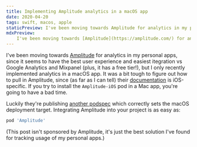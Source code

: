 ```yaml
---
title: Implementing Amplitude analytics in a macOS app
date: 2020-04-20
tags: swift, macos, apple
staticPreview: I've been moving towards Amplitude for analytics in my personal apps, since it seems to have the best user experience and easiest itegration vs Google Analytics and Mixpanel (plus, it has a free tier!), but I only recently implemented analytics in a macOS app..
mdxPreview:
    I've been moving towards [Amplitude](https://amplitude.com/) for analytics in my personal apps, since it seems to have the best user experience and easiest itegration vs Google Analytics and Mixpanel (plus, it has a free tier!), but I only recently implemented analytics in a macOS app...
---
```

I've been moving towards [Amplitude](https://amplitude.com/) for analytics in my personal apps, since it seems to have the best user experience and easiest itegration vs Google Analytics and Mixpanel (plus, it has a free tier!), but I only recently implemented analytics in a macOS app. It was a bit tough to figure out how to pull in Amplitude, since (as far as I can tell) their [documentation](https://developers.amplitude.com/?objc--ios#setting-up-our-sdks) is iOS-specific. If you try to install the `Amplitude-iOS` pod in a Mac app, you're going to have a bad time.

Luckily they're publishing [another podspec](https://github.com/amplitude/Amplitude-iOS/blob/v5.1.0/Amplitude.podspec) which correctly sets the macOS deployment target. Integrating Amplitude into your project is as easy as:

```ruby
pod 'Amplitude'
```

(This post isn't sponsored by Amplitude, it's just the best solution I've found for tracking usage of my personal apps.)